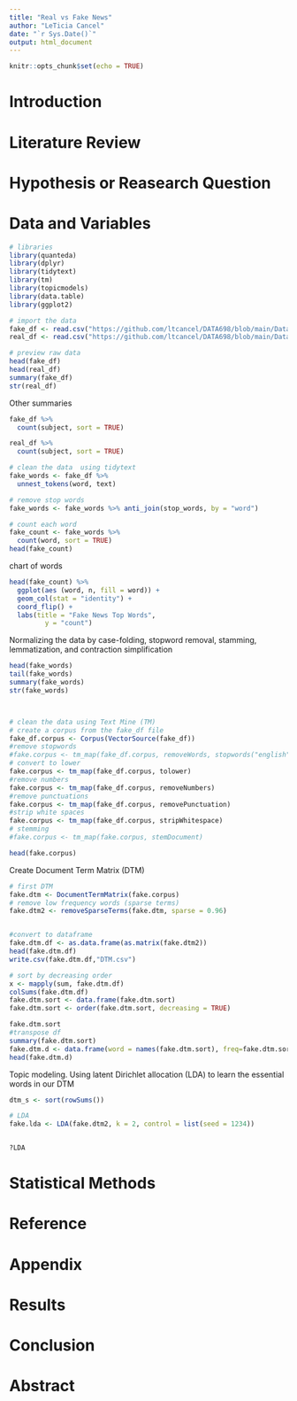 ```yaml
---
title: "Real vs Fake News"
author: "LeTicia Cancel"
date: "`r Sys.Date()`"
output: html_document
---
```


```r
knitr::opts_chunk$set(echo = TRUE)
```


# Introduction


# Literature Review



# Hypothesis or Reasearch Question


# Data and Variables

```r
# libraries
library(quanteda)
library(dplyr)
library(tidytext)
library(tm)
library(topicmodels)
library(data.table)
library(ggplot2)
```


```r
# import the data
fake_df <- read.csv("https://github.com/ltcancel/DATA698/blob/main/Data/Fake.csv?raw=true")
real_df <- read.csv("https://github.com/ltcancel/DATA698/blob/main/Data/True.csv?raw=true")
```

```r
# preview raw data
head(fake_df)
head(real_df)
summary(fake_df)
str(real_df)
```

Other summaries
```r
fake_df %>%
  count(subject, sort = TRUE)

real_df %>%
  count(subject, sort = TRUE)
```




```r
# clean the data  using tidytext
fake_words <- fake_df %>%
  unnest_tokens(word, text)

# remove stop words
fake_words <- fake_words %>% anti_join(stop_words, by = "word")

# count each word
fake_count <- fake_words %>% 
  count(word, sort = TRUE)
head(fake_count)
```

chart of words
```r
head(fake_count) %>%
  ggplot(aes (word, n, fill = word)) +
  geom_col(stat = "identity") + 
  coord_flip() + 
  labs(title = "Fake News Top Words",
         y = "count")
```



Normalizing the data by case-folding, stopword removal, stamming, lemmatization, and contraction simplification
```r
head(fake_words)
tail(fake_words)
summary(fake_words)
str(fake_words)



# clean the data using Text Mine (TM)
# create a corpus from the fake_df file
fake_df.corpus <- Corpus(VectorSource(fake_df))
#remove stopwords
#fake.corpus <- tm_map(fake_df.corpus, removeWords, stopwords("english"))
# convert to lower
fake.corpus <- tm_map(fake_df.corpus, tolower)
#remove numbers
fake.corpus <- tm_map(fake_df.corpus, removeNumbers)
#remove punctuations
fake.corpus <- tm_map(fake_df.corpus, removePunctuation)
#strip white spaces
fake.corpus <- tm_map(fake_df.corpus, stripWhitespace)
# stemming
#fake.corpus <- tm_map(fake.corpus, stemDocument)

head(fake.corpus)
```

Create Document Term Matrix (DTM)
```r
# first DTM
fake.dtm <- DocumentTermMatrix(fake.corpus)
# remove low frequency words (sparse terms)
fake.dtm2 <- removeSparseTerms(fake.dtm, sparse = 0.96)


#convert to dataframe
fake.dtm.df <- as.data.frame(as.matrix(fake.dtm2))
head(fake.dtm.df)
write.csv(fake.dtm.df,"DTM.csv")
```

```r
# sort by decreasing order
x <- mapply(sum, fake.dtm.df)
colSums(fake.dtm.df)
fake.dtm.sort <- data.frame(fake.dtm.sort)
fake.dtm.sort <- order(fake.dtm.sort, decreasing = TRUE)

fake.dtm.sort
#transpose df
summary(fake.dtm.sort)
fake.dtm.d <- data.frame(word = names(fake.dtm.sort), freq=fake.dtm.sort)
head(fake.dtm.d)
```


Topic modeling. Using latent Dirichlet allocation (LDA) to learn the essential words in our DTM
```r
dtm_s <- sort(rowSums())

# LDA 
fake.lda <- LDA(fake.dtm2, k = 2, control = list(seed = 1234))


?LDA
```


# Statistical Methods



# Reference



# Appendix


# Results


# Conclusion



# Abstract






